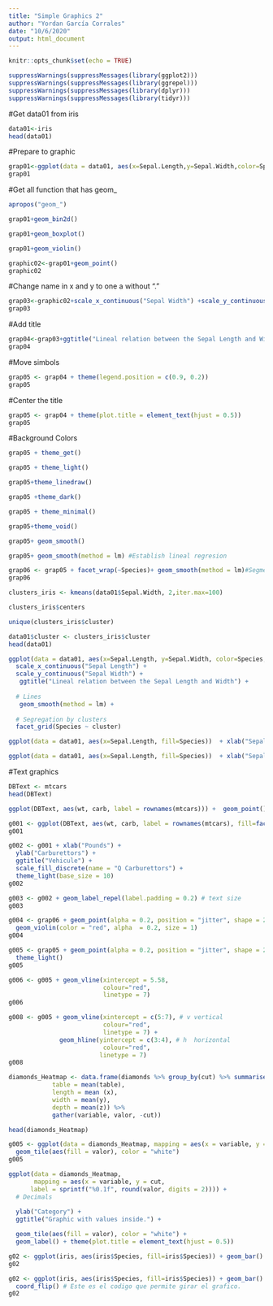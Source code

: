---
title: "Simple Graphics 2"
author: "Yordan García Corrales"
date: "10/6/2020"
output: html_document
---

```{r setup, include=FALSE}
knitr::opts_chunk$set(echo = TRUE)
```
```{r}
suppressWarnings(suppressMessages(library(ggplot2)))
suppressWarnings(suppressMessages(library(ggrepel)))
suppressWarnings(suppressMessages(library(dplyr)))
suppressWarnings(suppressMessages(library(tidyr)))
```

#Get data01 from iris
```{r}
data01<-iris
head(data01)
```

#Prepare to graphic
```{r}
grap01<-ggplot(data = data01, aes(x=Sepal.Length,y=Sepal.Width,color=Species,shape=Species))
grap01
```

#Get all function that has geom_
```{r}
apropos("geom_")
```

```{r}
grap01+geom_bin2d()
```

```{r}
grap01+geom_boxplot()
```

```{r}
grap01+geom_violin()
```

```{r}
graphic02<-grap01+geom_point()
graphic02
```

#Change name in x and y to one a without "."
```{r}
grap03<-graphic02+scale_x_continuous("Sepal Width") +scale_y_continuous("Sepal Length")
grap03
```

#Add title
```{r}
grap04<-grap03+ggtitle("Lineal relation between the Sepal Length and Width")
grap04
```
#Move simbols
```{r}
grap05 <- grap04 + theme(legend.position = c(0.9, 0.2))
grap05
```
#Center the title
```{r}
grap05 <- grap04 + theme(plot.title = element_text(hjust = 0.5))
grap05
```

#Background Colors
```{r}
grap05 + theme_get()
```

```{r}
grap05 + theme_light()
```

```{r}
grap05+theme_linedraw()
```

```{r}
grap05 +theme_dark()
```

```{r}
grap05 + theme_minimal()
```

```{r}
grap05+theme_void()
```

```{r}
grap05+ geom_smooth() 
```

```{r}
grap05+ geom_smooth(method = lm) #Establish lineal regresion
```

```{r}
grap06 <- grap05 + facet_wrap(~Species)+ geom_smooth(method = lm)#Segmentation by Species
grap06
```

```{r}
clusters_iris <- kmeans(data01$Sepal.Width, 2,iter.max=100)

clusters_iris$centers

unique(clusters_iris$cluster)
```

```{r}
data01$cluster <- clusters_iris$cluster
head(data01)
```

```{r}
ggplot(data = data01, aes(x=Sepal.Length, y=Sepal.Width, color=Species, shape=Species))  + geom_point() + 
  scale_x_continuous("Sepal Length") + 
  scale_y_continuous("Sepal Width") + 
   ggtitle("Lineal relation between the Sepal Length and Width") +
  
  # Lines
   geom_smooth(method = lm) + 
  
  # Segregation by clusters
  facet_grid(Species ~ cluster)
```

```{r}
ggplot(data = data01, aes(x=Sepal.Length, fill=Species))  + xlab("Sepal Length") + ylab("Amount") + facet_grid(Species ~ cluster) +  geom_histogram(binwidth=0.5) + ggtitle("Lineal relation between the Sepal Length and Width")
```

```{r}
ggplot(data = data01, aes(x=Sepal.Length, fill=Species))  + xlab("Sepal Length") + ylab("Amount") + facet_grid(Species ~ cluster,scales = "free_y") +  geom_histogram(binwidth=0.5) + ggtitle("Lineal relation between the Sepal Length and Width")
```

#Text graphics
```{r}
DBText <- mtcars
head(DBText)
```

```{r}
ggplot(DBText, aes(wt, carb, label = rownames(mtcars))) +  geom_point()  + geom_label() + xlab("Pounds") + ylab("Carburettors") + ggtitle("Vehicule")
```

```{r}
g001 <- ggplot(DBText, aes(wt, carb, label = rownames(mtcars), fill=factor(carb))) +  geom_point()
g001
```

```{r}
g002 <- g001 + xlab("Pounds") + 
  ylab("Carburettors") + 
  ggtitle("Vehicule") + 
  scale_fill_discrete(name = "Q Carburettors") + 
  theme_light(base_size = 10)
g002
```

```{r}
g003 <- g002 + geom_label_repel(label.padding = 0.2) # text size
g003
```

```{r}
g004 <- grap06 + geom_point(alpha = 0.2, position = "jitter", shape = 21) +
  geom_violin(color = "red", alpha  = 0.2, size = 1)
g004
```

```{r}
g005 <- grap05 + geom_point(alpha = 0.2, position = "jitter", shape = 21) +
  theme_light() 
g005
```

```{r}
g006 <- g005 + geom_vline(xintercept = 5.58, 
                          colour="red", 
                          linetype = 7)
g006
```

```{r}
g008 <- g005 + geom_vline(xintercept = c(5:7), # v vertical
                          colour="red", 
                          linetype = 7) +
              geom_hline(yintercept = c(3:4), # h  horizontal
                          colour="red", 
                         linetype = 7)
g008
```

```{r}
diamonds_Heatmap <- data.frame(diamonds %>% group_by(cut) %>% summarise(depthPercent = mean(depth),
            table = mean(table),
            length = mean (x),
            width = mean(y),
            depth = mean(z)) %>%
            gather(variable, valor, -cut))

head(diamonds_Heatmap)
```

```{r}
g005 <- ggplot(data = diamonds_Heatmap, mapping = aes(x = variable, y = cut)) +
  geom_tile(aes(fill = valor), color = "white")
g005
```

```{r}
ggplot(data = diamonds_Heatmap, 
       mapping = aes(x = variable, y = cut, 
      label = sprintf("%0.1f", round(valor, digits = 2)))) + 
  # Decimals
  
  ylab("Category") + 
  ggtitle("Graphic with values inside.") +

  geom_tile(aes(fill = valor), color = "white") +
  geom_label() + theme(plot.title = element_text(hjust = 0.5))
```

```{r}
g02 <- ggplot(iris, aes(iris$Species, fill=iris$Species)) + geom_bar()
g02
```


```{r}
g02 <- ggplot(iris, aes(iris$Species, fill=iris$Species)) + geom_bar() + 
  coord_flip() # Este es el codigo que permite girar el grafico.
g02
```

